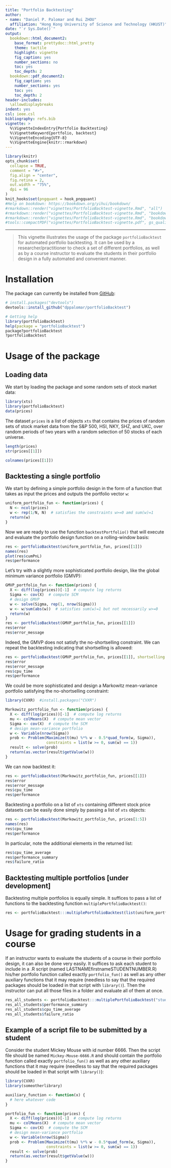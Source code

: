 ```yaml
---
title: "Portfolio Backtesting"
author: 
- name: "Daniel P. Palomar and Rui ZHOU"
  affiliation: "Hong Kong University of Science and Technology (HKUST)"
date: "`r Sys.Date()`"
output:
  bookdown::html_document2:
    base_format: prettydoc::html_pretty
    theme: tactile
    highlight: vignette
    fig_caption: yes
    number_sections: no
    toc: yes
    toc_depth: 2
  bookdown::pdf_document2:
    fig_caption: yes
    number_sections: yes
    toc: yes
    toc_depth: 2
header-includes:
  \allowdisplaybreaks
indent: yes
csl: ieee.csl
bibliography: refs.bib
vignette: >
  %\VignetteIndexEntry{Portfolio Backtesting}
  %\VignetteKeyword{portfolio, backtest}
  %\VignetteEncoding{UTF-8}
  %\VignetteEngine{knitr::rmarkdown}
---
```


```r
library(knitr)
opts_chunk$set(
  collapse = TRUE,
  comment = "#>",
  fig.align = "center",
  fig.retina = 2,
  out.width = "75%",
  dpi = 96
)
knit_hooks$set(pngquant = hook_pngquant)
#Help on bookdown: https://bookdown.org/yihui/bookdown/
#rmarkdown::render("vignettes/PortfolioBacktest-vignette.Rmd", "all")
#rmarkdown::render("vignettes/PortfolioBacktest-vignette.Rmd", "bookdown::html_document2")
#rmarkdown::render("vignettes/PortfolioBacktest-vignette.Rmd", "bookdown::pdf_document2")
#tools::compactPDF("vignettes/PortfolioBacktest-vignette.pdf", gs_quality = "ebook")
```

-----------
> This vignette illustrates the usage of the package `portfolioBacktest` for automated portfolio backtesting.
It can be used by a researcher/practitioner to check a set of different portfolios, as well as by a course 
instructor to evaluate the students in their portfolio design in a fully automated and convenient manner.

# Installation
The package can currently be installed from [GitHub](https://github.com/dppalomar/portfolioBacktest):
```r
# install.packages("devtools")
devtools::install_github("dppalomar/portfolioBacktest")

# Getting help
library(portfolioBacktest)
help(package = "portfolioBacktest")
package?portfolioBacktest
?portfolioBacktest
```


# Usage of the package
## Loading data
We start by loading the package and some random sets of stock market data:
```r
library(xts)
library(portfolioBacktest)
data(prices)
```
The dataset `prices` is a list of objects `xts` that contains the prices of random sets of stock market data from the S&P 500, HSI, NKY, SHZ, and UKC, over random periods of two years with a random selection of 50 stocks of each universe.
 
```r
length(prices)
str(prices[[1]])

colnames(prices[[1]])
```

## Backtesting a single portfolio
We start by defining a simple portfolio design in the form of a function that takes as input the prices and outputs the portfolio vector `w`:
```r
uniform_portfolio_fun <- function(prices) {
  N <- ncol(prices)
  w <- rep(1/N, N)  # satisfies the constraints w>=0 amd sum(w)=1
  return(w)
}
```

Now we are ready to use the function `backtestPortfolio()` that will execute and evaluate the portfolio design function on a rolling-window basis:
```r
res <- portfolioBacktest(uniform_portfolio_fun, prices[[1]])
names(res)
plot(res$cumPnL)
res$performance
```

Let's try with a slightly more sophisticated portfolio design, like the global minimum variance portfolio (GMVP):
```r
GMVP_portfolio_fun <- function(prices) {
  X <- diff(log(prices))[-1]  # compute log returns
  Sigma <- cov(X)  # compute SCM
  # design GMVP
  w <- solve(Sigma, rep(1, nrow(Sigma)))
  w <- w/sum(abs(w))  # satisfies sum(w)=1 but not necessarily w>=0
  return(w)
}
res <- portfolioBacktest(GMVP_portfolio_fun, prices[[1]])
res$error
res$error_message
```

Indeed, the GMVP does not satisfy the no-shortselling constraint. We can repeat the backtesting indicating that shortselling is allowed:
```r
res <- portfolioBacktest(GMVP_portfolio_fun, prices[[1]], shortselling = TRUE)
res$error
res$error_message
res$cpu_time
res$performance
```

We could be more sophisticated and design a Markowitz mean-variance portfolio satisfying the no-shortselling constraint:
```r
library(CVXR)  #install.packages("CVXR")

Markowitz_portfolio_fun <- function(prices) {
  X <- diff(log(prices))[-1]  # compute log returns
  mu <- colMeans(X)  # compute mean vector
  Sigma <- cov(X)  # compute the SCM
  # design mean-variance portfolio
  w <- Variable(nrow(Sigma))
  prob <- Problem(Maximize(t(mu) %*% w - 0.5*quad_form(w, Sigma)),
                  constraints = list(w >= 0, sum(w) == 1))
  result <- solve(prob)
  return(as.vector(result$getValue(w)))
}
```
We can now backtest it:
```r
res <- portfolioBacktest(Markowitz_portfolio_fun, prices[[1]])
res$error
res$error_message
res$cpu_time
res$performance
```

Backtesting a portfolio on a list of `xts` containing different stock price datasets can be easily done simply by passing a list of `xts` objects:
```r
res <- portfolioBacktest(Markowitz_portfolio_fun, prices[1:5])
names(res)
res$cpu_time
res$performance
```
In particular, note the additional elements in the returned list:
```r
res$cpu_time_average
res$performance_summary
res$failure_ratio
```


## Backtesting multiple portfolios [under development]
Backtesting multiple portfolios is equally simple. It suffices to pass a list of functions to the backtesting function `multiplePortfolioBacktest()`:
```r
res <- portfolioBacktest:::multiplePortfolioBacktest(list(uniform_portfolio, GMVP_portfolio_fun), prices[1:5])
```


# Usage for grading students in a course
If an instructor wants to evaluate the students of a course in their portfolio design, it can also be done very easily. It suffices to ask each student to include in a .R script (named LASTNAMEfirstnameSTUDENTNUMBER.R) his/her portfolio function called exactly `portfolio_fun()` as well as any other auxiliary functions that it may require (needless to say that the required packages should be loaded in that script with `library()`). Then the instructor can put all those files in a folder and evaluate all of them at once.
```r
res_all_students <- portfolioBacktest:::multiplePortfolioBacktest("student functions/", prices[1:3])
res_all_students$performance_summary
res_all_students$cpu_time_average
res_all_students$failure_ratio
```


## Example of a script file to be submitted by a student
Consider the student Mickey Mouse with id number 6666. Then the script file should be named `Mickey-Mouse-6666.R` and should contain the portfolio function called exactly `portfolio_fun()` as well as any other auxiliary functions that it may require (needless to say that the required packages should be loaded in that script with `library()`):
```r
library(CVXR)
library(someotherlibrary)

auxiliary_function <- function(x) {
  # here whatever code
}

portfolio_fun <- function(prices) {
  X <- diff(log(prices))[-1]  # compute log returns
  mu <- colMeans(X)  # compute mean vector
  Sigma <- cov(X)  # compute the SCM
  # design mean-variance portfolio
  w <- Variable(nrow(Sigma))
  prob <- Problem(Maximize(t(mu) %*% w - 0.5*quad_form(w, Sigma)),
                  constraints = list(w >= 0, sum(w) == 1))
  result <- solve(prob)
  return(as.vector(result$getValue(w)))
}
```






